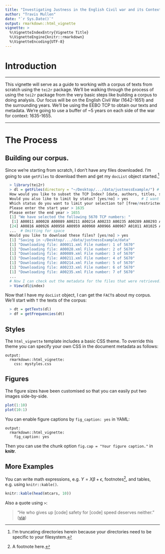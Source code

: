 ```yaml
---
title: "Investigating Justness in the English Civil war and its Contexts Using `tei2r`"
author: "Travis Mullen"
date: "`r Sys.Date()`"
output: rmarkdown::html_vignette
vignette: >
  %\VignetteIndexEntry{Vignette Title}
  %\VignetteEngine{knitr::rmarkdown}
  %\VignetteEncoding{UTF-8}
---
```

# Introduction
***

This vignette will serve as a guide to working with a corpus of texts from scratch using the `tei2r` package.  We'll be walking through the process of using the `tei2r` package from the very basic steps like building a corpus to doing analysis.  Our focus will be on the English Civil War (1642-1651) and the surrounding years.  We'll be using the EEBO TCP to obtain our texts and metadata.  We're going to use a buffer of ~5 years on each side of the war for context: 1635-1655.

***
# The Process

## Building our corpus.
Since we're starting from scratch, I don't have any files downloaded. I'm going to use `getFiles` to download them and get my `docList` object started.^[I'm truncating directories herein because your directories need to be specific to your filesystem.]

```r
  > library(tei2r)
  > dl = getFiles(directory = "~/Desktop/.../data/justnessExample/") # Takes some time to load as it must read in whole TCP metadata
  How would you like to subset the TCP Index? [date, authors, titles, status, subject] > date
  Would you also like to limit by status? [yes/no] > yes      # I want to limit the status because I can only download free files.
  Which status do you want to limit your selection to? [free/restricted] > free
  Please enter the start year > 1635
  Please enter the end year > 1655
  [1] "We have selected the following 5670 TCP numbers: "
   [1] A00011 A00028 A00089 A00211 A00214 A00233 A00235 A00289 A00293 A00395 A00426 A00459 A00475 A00478 A00510 A00519 A00573 A00586 A00604 A00695 A00737 A00749 A00761
  [24] A00816 A00926 A00958 A00959 A00960 A00966 A00967 A01011 A01025 A01038 A01039 A01049 A01052 A01059 A01084 A01089 A01108 A01139 A01158 A01210 A01234 A01253 A01342
  ...  # Omitting for space
  Would you like to download these files? [yes/no] > yes
  [1] "Saving in ~/Desktop/.../data/justnessExample/data"
  [1] "Downloading file: A00011.xml File number: 1 of 5670"
  [1] "Downloading file: A00028.xml File number: 2 of 5670"
  [1] "Downloading file: A00089.xml File number: 3 of 5670"
  [1] "Downloading file: A00211.xml File number: 4 of 5670"
  [1] "Downloading file: A00214.xml File number: 5 of 5670"
  [1] "Downloading file: A00233.xml File number: 6 of 5670"
  [1] "Downloading file: A00235.xml File number: 7 of 5670"
  ...
  # Now I can check out the metadata for the files that were retrieved:
  > View(dl@index)
```
Now that I have my `docList` object, I can get the `FACT`s about my corpus.  We'll start with `T` the texts of the corpus:

```r
  > dt = getTexts(dl)
  > df = getFrequencies(dt)
```


## Styles

The `html_vignette` template includes a basic CSS theme. To override this theme you can specify your own CSS in the document metadata as follows:

    output: 
      rmarkdown::html_vignette:
        css: mystyles.css

## Figures

The figure sizes have been customised so that you can easily put two images side-by-side. 

```r
plot(1:10)
plot(10:1)
```

You can enable figure captions by `fig_caption: yes` in YAML:

    output:
      rmarkdown::html_vignette:
        fig_caption: yes

Then you can use the chunk option `fig.cap = "Your figure caption."` in **knitr**.

## More Examples

You can write math expressions, e.g. $Y = X\beta + \epsilon$, footnotes^[A footnote here.], and tables, e.g. using `knitr::kable()`.

```r
knitr::kable(head(mtcars, 10))
```

Also a quote using `>`:

> "He who gives up [code] safety for [code] speed deserves neither."
([via](https://twitter.com/hadleywickham/status/504368538874703872))
